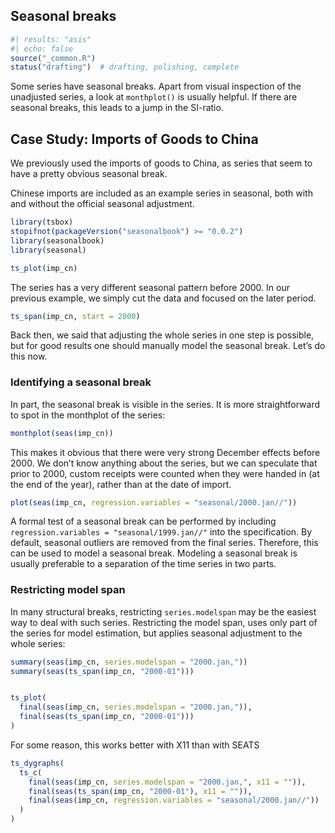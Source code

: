 ## Seasonal breaks {#sec-seasonal-breaks}

```r
#| results: "asis"
#| echo: false
source("_common.R")
status("drafting")  # drafting, polishing, complete
```

```{=html}
<!--
-   Why to care about seasonal breaks?

-   Detection of seasonal breaks

-   Correction for seasonal breaks

 -->
```
Some series have seasonal breaks.
Apart from visual inspection of the unadjusted series, a look at `monthplot()` is usually helpful.
If there are seasonal breaks, this leads to a jump in the SI-ratio.


## Case Study: Imports of Goods to China

We previously used the imports of goods to China, as series that seem to have a pretty obvious seasonal break.

Chinese imports are included as an example series in seasonal, both with and without the official seasonal adjustment.

```r
library(tsbox)
stopifnot(packageVersion("seasonalbook") >= "0.0.2")
library(seasonalbook)
library(seasonal)

ts_plot(imp_cn)
```

The series has a very different seasonal pattern before 2000.
In our previous example, we simply cut the data and focused on the later period.

```r
ts_span(imp_cn, start = 2000)
```

Back then, we said that adjusting the whole series in one step is possible, but for good results one should manually model the seasonal break.
Let's do this now.

### Identifying a seasonal break

In part, the seasonal break is visible in the series.
It is more straightforward to spot in the monthplot of the series:

```r
monthplot(seas(imp_cn))
```

This makes it obvious that there were very strong December effects before 2000.
We don't know anything about the series, but we can speculate that prior to 2000, custom receipts were counted when they were handed in (at the end of the year), rather than at the date of import.

```r
plot(seas(imp_cn, regression.variables = "seasonal/2000.jan//"))
```

A formal test of a seasonal break can be performed by including `regression.variables = "seasonal/1999.jan//"` into the specification.
By default, seasonal outliers are removed from the final series.
Therefore, this can be used to model a seasonal break.
Modeling a seasonal break is usually preferable to a separation of the time series in two parts.

### Restricting model span

In many structural breaks, restricting `series.modelspan` may be the easiest way to deal with such series.
Restricting the model span, uses only part of the series for model estimation, but applies seasonal adjustment to the whole series:

```r

summary(seas(imp_cn, series.modelspan = "2000.jan,"))
summary(seas(ts_span(imp_cn, "2000-01")))


ts_plot(
  final(seas(imp_cn, series.modelspan = "2000.jan,")),
  final(seas(ts_span(imp_cn, "2000-01")))
)
```

For some reason, this works better with X11 than with SEATS

```r
ts_dygraphs(
  ts_c(
    final(seas(imp_cn, series.modelspan = "2000.jan,", x11 = "")),
    final(seas(ts_span(imp_cn, "2000-01"), x11 = "")),
    final(seas(imp_cn, regression.variables = "seasonal/2000.jan//"))
  )
)
```

